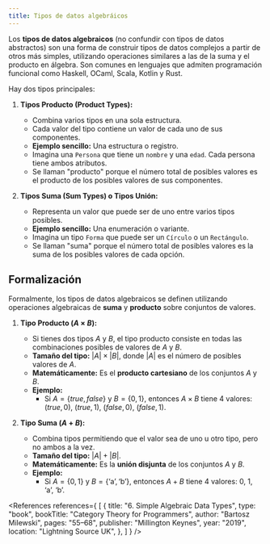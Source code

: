```yaml
---
title: Tipos de datos algebráicos
---
```


<ReadingTime/>

Los **tipos de datos algebraicos** (no confundir con tipos de datos abstractos) son una forma de construir tipos de datos complejos a partir de otros más simples, utilizando operaciones similares a las de la suma y el producto en álgebra. Son comunes en lenguajes que admiten programación funcional como Haskell, OCaml, Scala, Kotlin y Rust.

Hay dos tipos principales:

1. **Tipos Producto (Product Types):**
    - Combina varios tipos en una sola estructura.
    - Cada valor del tipo contiene un valor de cada uno de sus componentes.
    - **Ejemplo sencillo:** Una estructura o registro.
    - Imagina una `Persona` que tiene un `nombre` y una `edad`. Cada persona tiene ambos atributos.
    - Se llaman "producto" porque el número total de posibles valores es el producto de los posibles valores de sus componentes.

2. **Tipos Suma (Sum Types) o Tipos Unión:**
    - Representa un valor que puede ser de uno entre varios tipos posibles.
    - **Ejemplo sencillo:** Una enumeración o variante.
    - Imagina un tipo `Forma` que puede ser un `Círculo` o un `Rectángulo`.
    - Se llaman "suma" porque el número total de posibles valores es la suma de los posibles valores de cada opción.

## **Formalización**

Formalmente, los tipos de datos algebraicos se definen utilizando operaciones algebraicas de **suma** y **producto** sobre conjuntos de valores.

1. **Tipo Producto $(A \times B)$:**
    - Si tienes dos tipos $A$ y $B$, el tipo producto consiste en todas las combinaciones posibles de valores de $A$ y $B$.
    - **Tamaño del tipo:** $|A| \times |B|$, donde $|A|$ es el número de posibles valores de $A$.
    - **Matemáticamente:** Es el **producto cartesiano** de los conjuntos $A$ y $B$.
    - **Ejemplo:**
        - Si $A = \{true, false\}$ y $B = \{0, 1\}$, entonces $A \times B$ tiene 4 valores: $(true, 0)$, $(true, 1)$, $(false, 0)$, $(false, 1)$.

2. **Tipo Suma $(A + B)$:**
    - Combina tipos permitiendo que el valor sea de uno u otro tipo, pero no ambos a la vez.
    - **Tamaño del tipo:** $|A| + |B|$.
    - **Matemáticamente:** Es la **unión disjunta** de los conjuntos $A$ y $B$.
    - **Ejemplo:**
        - Si $A = \{0, 1\}$ y $B = \{\text{`a'}, \text{`b'}\}$, entonces $A + B$ tiene 4 valores: $0$, $1$, $\text{`a'}$, $\text{`b'}$.

<References references={
    [
        {
            title: "6. Simple Algebraic Data Types",
            type: "book",
            bookTitle: "Category Theory for Programmers",
            author: "Bartosz Milewski",
            pages: "55–68",
            publisher: "Millington Keynes",
            year: "2019",
            location: "Lightning Source UK",
        },
    ]
} />

